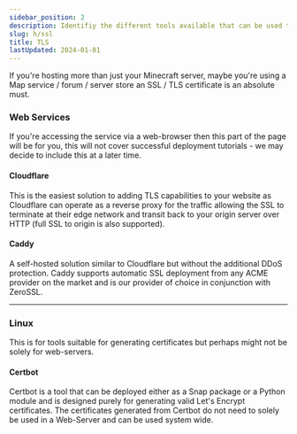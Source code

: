```yaml
---
sidebar_position: 2
description: Identifiy the different tools available that can be used to help you deploy SSL certificates.
slug: h/ssl
title: TLS
lastUpdated: 2024-01-01
---
```



If you're hosting more than just your Minecraft server, maybe you're using a Map service / forum / server store an SSL / TLS certificate is an absolute must.

### Web Services

If you're accessing the service via a web-browser then this part of the page will be for you, this will not cover successful deployment tutorials - we may decide to include this at a later time.

#### Cloudflare

This is the easiest solution to adding TLS capabilities to your website as Cloudflare can operate as a reverse proxy for the traffic allowing the SSL to terminate at their edge network and transit back to your origin server over HTTP (full SSL to origin is also supported).

<LinkCard
  title="Cloudflare"
  description="Make employees, applications and networks faster and more secure everywhere, while reducing complexity and cost."
  href="https://cloudflare.com"
/>

#### Caddy

A self-hosted solution similar to Cloudflare but without the additional DDoS protection. Caddy supports automatic SSL deployment from any ACME provider on the market and is our provider of choice in conjunction with ZeroSSL.

<LinkCard
  title="Caddy"
  description="Caddy is a powerful, enterprise-ready, open source web server with automatic HTTPS written in Go"
  href="https://caddyserver.com"
/>

* * *

### Linux

This is for tools suitable for generating certificates but perhaps might not be solely for web-servers.

#### Certbot

Certbot is a tool that can be deployed either as a Snap package or a Python module and is designed purely for generating valid Let's Encrypt certificates. The certificates generated from Certbot do not need to solely be used in a Web-Server and can be used system wide.

<LinkCard
  title="Certbot"
  description="Certbot is EFF's tool to obtain certs from Let's Encrypt and (optionally) auto-enable HTTPS on your server. It can also act as a client for any other CA that uses the ACME protocol."
  href="https://certbot.eff.org/"
/>

